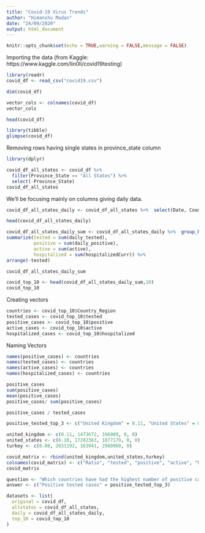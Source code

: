 ```yaml
---
title: "Covid-19 Virus Trends"
author: "Himanshu Madan"
date: "24/09/2020"
output: html_document
---
```


```r
knitr::opts_chunk$set(echo = TRUE,warning = FALSE,message = FALSE)
```

Importing the data (from Kaggle: https://www.kaggle.com/lin0li/covid19testing)

```r
library(readr)
covid_df <- read_csv("covid19.csv")
```


```r
dim(covid_df)
```
```r
vector_cols <- colnames(covid_df)
vector_cols
```

```r
head(covid_df)
```

```r
library(tibble)
glimpse(covid_df)
```

Removing rows having single states in province_state column
```r
library(dplyr)

covid_df_all_states <- covid_df %>% 
  filter(Province_State == "All States") %>% 
  select(-Province_State)
covid_df_all_states
```

We'll be focusing mainly on columns giving daily data.
```r
covid_df_all_states_daily <- covid_df_all_states %>%  select(Date, Country_Region, active, hospitalizedCurr, daily_tested, daily_positive)

head(covid_df_all_states_daily)
```


```r
covid_df_all_states_daily_sum <- covid_df_all_states_daily %>%  group_by(Country_Region) %>% 
summarize(tested = sum(daily_tested),
          positive = sum(daily_positive),
          active = sum(active),
          hospitalized = sum(hospitalizedCurr)) %>%
arrange(-tested)

covid_df_all_states_daily_sum
```


```r
covid_top_10 <- head(covid_df_all_states_daily_sum,10)
covid_top_10
```
Creating vectors
```r
countries <- covid_top_10$Country_Region
tested_cases <- covid_top_10$tested
positive_cases <- covid_top_10$positive
active_cases <- covid_top_10$active
hospitalized_cases <- covid_top_10$hospitalized
```

Naming Vectors
```r
names(positive_cases) <- countries
names(tested_cases) <- countries
names(active_cases) <- countries
names(hospitalized_cases) <- countries
```

```r
positive_cases
sum(positive_cases)
mean(positive_cases)
positive_cases/ sum(positive_cases)
```
```r
positive_cases / tested_cases
```

```r
positive_tested_top_3 <- c("United Kingdom" = 0.11, "United States" = 0.10, "Turkey" = 0.08)

```

```r
united_kingdom <- c(0.11, 1473672, 166909, 0, 0)
united_states <- c(0.10, 17282363, 1877179, 0, 0)
turkey <- c(0.08, 2031192, 163941, 2980960, 0)
```

```r
covid_matrix <- rbind(united_kingdom,united_states,turkey)
colnames(covid_matrix) <- c("Ratio", "tested", "positive", "active", "hospitalized")
covid_matrix
```
```r
question <- "Which countries have had the highest number of positive cases against the number of tests?"
answer <- c("Positive tested cases" = positive_tested_top_3)

```

```r
datasets <- list(
  original = covid_df,
  allstates = covid_df_all_states,
  daily = covid_df_all_states_daily,
  top_10 = covid_top_10
)
```

